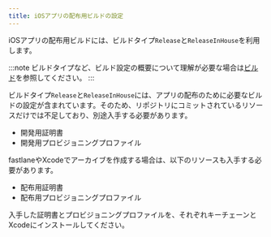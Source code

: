 ```yaml
---
title: iOSアプリの配布用ビルドの設定
---
```


iOSアプリの配布用ビルドには、ビルドタイプ`Release`と`ReleaseInHouse`を利用します。

:::note
ビルドタイプなど、ビルド設定の概要について理解が必要な場合は[ビルド](../build-configuration.mdx)を参照してください。
:::

ビルドタイプ`Release`と`ReleaseInHouse`には、アプリの配布のために必要なビルドの設定が含まれています。そのため、リポジトリにコミットされているリソースだけでは不足しており、別途入手する必要があります。

* 開発用証明書
* 開発用プロビジョニングプロファイル

fastlaneやXcodeでアーカイブを作成する場合は、以下のリソースも入手する必要があります。

* 配布用証明書
* 配布用プロビジョニングプロファイル

入手した証明書とプロビジョニングプロファイルを、それぞれキーチェーンとXcodeにインストールしてください。
